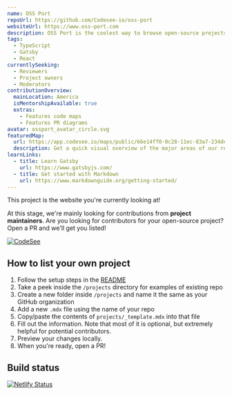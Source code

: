 ```yaml
---
name: OSS Port
repoUrl: https://github.com/Codesee-io/oss-port
websiteUrl: https://www.oss-port.com
description: OSS Port is the coolest way to browse open-source projects looking for contributors.
tags:
  - TypeScript
  - Gatsby
  - React
currentlySeeking:
  - Reviewers
  - Project owners
  - Moderators
contributionOverview:
  mainLocation: America
  isMentorshipAvailable: true
  extras:
    - Features code maps
    - Features PR diagrams
avatar: ossport_avatar_circle.svg
featuredMap:
  url: https://app.codesee.io/maps/public/66e14ff0-0c28-11ec-83a7-234deb28a370
  description: Get a quick visual overview of the major areas of our repo!
learnLinks:
  - title: Learn Gatsby
    url: https://www.gatsbyjs.com/
  - title: Get started with Markdown
    url: https://www.markdownguide.org/getting-started/
---
```


<Overview>

This project is the website you're currently looking at!

</Overview>

<Contributing>

At this stage, we're mainly looking for contributions from **project maintainers**. Are you looking for contributors for your open-source project? Open a PR and we'll get you listed!

[![CodeSee](https://codesee-docs.s3.amazonaws.com/badge.svg)](https://app.codesee.io/maps/public/66e14ff0-0c28-11ec-83a7-234deb28a370)

## How to list your own project

1. Follow the setup steps in the [README](https://github.com/Codesee-io/oss-port#readme)
1. Take a peek inside the `/projects` directory for examples of existing repo
1. Create a new folder inside `/projects` and name it the same as your GitHub organization
1. Add a new `.mdx` file using the name of your repo
1. Copy/paste the contents of `projects/_template.mdx` into that file
1. Fill out the information. Note that most of it is optional, but extremely helpful for potential contributors.
1. Preview your changes locally.
1. When you're ready, open a PR!

## Build status

[![Netlify Status](https://api.netlify.com/api/v1/badges/02ace102-0025-4a8b-a68e-2eba2deb3bf5/deploy-status)](https://app.netlify.com/sites/oss-port/deploys)

</Contributing>
